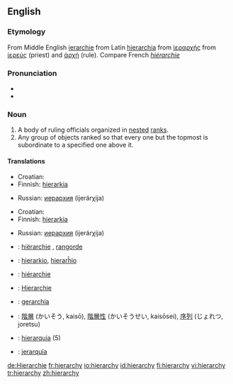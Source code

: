 ==English==

===Etymology===
From Middle English [[ierarchie]] from Latin [[hierarchia]] from {{AGr.}} [[ἱεραρχής]] from [[ἱερεύς]] (priest) and [[ἀρχή]] (rule).  Compare French ''[[hiérarchie]]''

===Pronunciation===
* {{IPA|/ˈhaɪə.ɹɑː.kɪ/, /ˈhaɪɹ.ɑːɹ.kɪ/}}
* {{SAMPA|/"haI@r\A:kI/, /"haIr\=A:r\=kI/}}

===Noun===
{{en-noun|hierarchies}}

# A body of ruling officials organized in [[nested]] [[rank]]s.
# Any group of objects ranked so that every one but the topmost is subordinate to a specified one above it. 

====Translations====
{{trans-top|body of ruling officials}}
*Croatian: {{t-|hr|hijerarhija|f}}
*Finnish: [[hierarkia]]
{{trans-mid}}
*Russian: [[иерархия]] (ijerárχija) {{f}}
{{trans-bottom}}

{{trans-top|class of objects}}
*Croatian: {{t-|hr|hijerarhija|f}}
*Finnish: [[hierarkia]]
{{trans-mid}}
*Russian: [[иерархия]] (ijerárχija) {{f}}
{{trans-bottom}}

{{checktrans-top}}
*{{ttbc|Dutch}}: [[hiërarchie]] {{f}}, [[rangorde]] {{f}}
*{{ttbc|Esperanto}}: [[hierarkio]], [[hierarĥio]]
*{{ttbc|French}}: [[hiérarchie]] {{f}}
*{{ttbc|German}}: [[Hierarchie]] {{f}}
*{{ttbc|Italian}}: [[gerarchia]] {{f}}
{{checktrans-mid}}
*{{ttbc|Japanese}}: [[階層]] (かいそう, kaisō), [[階層性]] (かいそうせい, kaisōsei), [[序列]] (じょれつ, joretsu)
*{{ttbc|Portuguese}}: [[hierarquia]] {{f}} (5)
*{{ttbc|Spanish}}: [[jerarquía]] {{f}}
{{checktrans-bottom}}

[[de:Hierarchie]]
[[fr:hierarchy]]
[[io:hierarchy]]
[[id:hierarchy]]
[[fi:hierarchy]]
[[vi:hierarchy]]
[[tr:hierarchy]]
[[zh:hierarchy]]